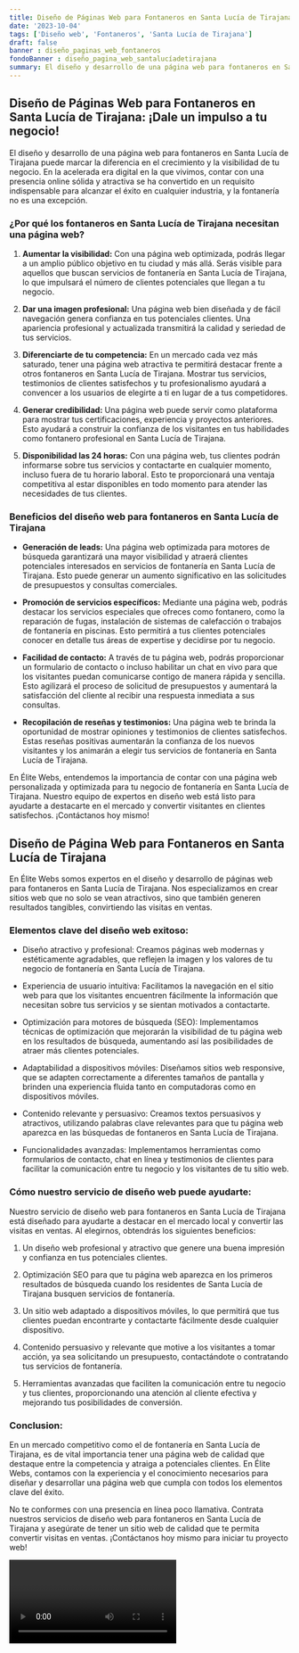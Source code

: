 ```yaml
---
title: Diseño de Páginas Web para Fontaneros en Santa Lucía de Tirajana
date: '2023-10-04'
tags: ['Diseño web', 'Fontaneros', 'Santa Lucía de Tirajana']
draft: false
banner : diseño_paginas_web_fontaneros
fondoBanner : diseño_pagina_web_santalucíadetirajana
summary: El diseño y desarrollo de una página web para fontaneros en Santa Lucía de Tirajana puede marcar la diferencia en el crecimiento y la visibilidad de tu negocio. En la acelerada era digital en la que vivimos, contar con una presencia online sólida y atractiva se ha convertido en un requisito indispensable para alcanzar el éxito en cualquier industria, y la fontanería no es una excepción.
---
```


## Diseño de Páginas Web para Fontaneros en Santa Lucía de Tirajana: ¡Dale un impulso a tu negocio!

El diseño y desarrollo de una página web para fontaneros en Santa Lucía de Tirajana puede marcar la diferencia en el crecimiento y la visibilidad de tu negocio. En la acelerada era digital en la que vivimos, contar con una presencia online sólida y atractiva se ha convertido en un requisito indispensable para alcanzar el éxito en cualquier industria, y la fontanería no es una excepción.

### ¿Por qué los fontaneros en Santa Lucía de Tirajana necesitan una página web?

1. **Aumentar la visibilidad:** Con una página web optimizada, podrás llegar a un amplio público objetivo en tu ciudad y más allá. Serás visible para aquellos que buscan servicios de fontanería en Santa Lucía de Tirajana, lo que impulsará el número de clientes potenciales que llegan a tu negocio.

2. **Dar una imagen profesional:** Una página web bien diseñada y de fácil navegación genera confianza en tus potenciales clientes. Una apariencia profesional y actualizada transmitirá la calidad y seriedad de tus servicios. 

3. **Diferenciarte de tu competencia:** En un mercado cada vez más saturado, tener una página web atractiva te permitirá destacar frente a otros fontaneros en Santa Lucía de Tirajana. Mostrar tus servicios, testimonios de clientes satisfechos y tu profesionalismo ayudará a convencer a los usuarios de elegirte a ti en lugar de a tus competidores.

4. **Generar credibilidad:** Una página web puede servir como plataforma para mostrar tus certificaciones, experiencia y proyectos anteriores. Esto ayudará a construir la confianza de los visitantes en tus habilidades como fontanero profesional en Santa Lucía de Tirajana.

5. **Disponibilidad las 24 horas:** Con una página web, tus clientes podrán informarse sobre tus servicios y contactarte en cualquier momento, incluso fuera de tu horario laboral. Esto te proporcionará una ventaja competitiva al estar disponibles en todo momento para atender las necesidades de tus clientes.

### Beneficios del diseño web para fontaneros en Santa Lucía de Tirajana

- **Generación de leads:** Una página web optimizada para motores de búsqueda garantizará una mayor visibilidad y atraerá clientes potenciales interesados en servicios de fontanería en Santa Lucía de Tirajana. Esto puede generar un aumento significativo en las solicitudes de presupuestos y consultas comerciales.

- **Promoción de servicios específicos:** Mediante una página web, podrás destacar los servicios especiales que ofreces como fontanero, como la reparación de fugas, instalación de sistemas de calefacción o trabajos de fontanería en piscinas. Esto permitirá a tus clientes potenciales conocer en detalle tus áreas de expertise y decidirse por tu negocio.

- **Facilidad de contacto:** A través de tu página web, podrás proporcionar un formulario de contacto o incluso habilitar un chat en vivo para que los visitantes puedan comunicarse contigo de manera rápida y sencilla. Esto agilizará el proceso de solicitud de presupuestos y aumentará la satisfacción del cliente al recibir una respuesta inmediata a sus consultas.

- **Recopilación de reseñas y testimonios:** Una página web te brinda la oportunidad de mostrar opiniones y testimonios de clientes satisfechos. Estas reseñas positivas aumentarán la confianza de los nuevos visitantes y los animarán a elegir tus servicios de fontanería en Santa Lucía de Tirajana.

En Élite Webs, entendemos la importancia de contar con una página web personalizada y optimizada para tu negocio de fontanería en Santa Lucía de Tirajana. Nuestro equipo de expertos en diseño web está listo para ayudarte a destacarte en el mercado y convertir visitantes en clientes satisfechos. ¡Contáctanos hoy mismo!

<GifSeo />

<Cta />

## Diseño de Página Web para Fontaneros en Santa Lucía de Tirajana

En Élite Webs somos expertos en el diseño y desarrollo de páginas web para fontaneros en Santa Lucía de Tirajana. Nos especializamos en crear sitios web que no solo se vean atractivos, sino que también generen resultados tangibles, convirtiendo las visitas en ventas.

### Elementos clave del diseño web exitoso:

- Diseño atractivo y profesional: Creamos páginas web modernas y estéticamente agradables, que reflejen la imagen y los valores de tu negocio de fontanería en Santa Lucía de Tirajana.

- Experiencia de usuario intuitiva: Facilitamos la navegación en el sitio web para que los visitantes encuentren fácilmente la información que necesitan sobre tus servicios y se sientan motivados a contactarte.

- Optimización para motores de búsqueda (SEO): Implementamos técnicas de optimización que mejorarán la visibilidad de tu página web en los resultados de búsqueda, aumentando así las posibilidades de atraer más clientes potenciales.

- Adaptabilidad a dispositivos móviles: Diseñamos sitios web responsive, que se adapten correctamente a diferentes tamaños de pantalla y brinden una experiencia fluida tanto en computadoras como en dispositivos móviles.

- Contenido relevante y persuasivo: Creamos textos persuasivos y atractivos, utilizando palabras clave relevantes para que tu página web aparezca en las búsquedas de fontaneros en Santa Lucía de Tirajana.

- Funcionalidades avanzadas: Implementamos herramientas como formularios de contacto, chat en línea y testimonios de clientes para facilitar la comunicación entre tu negocio y los visitantes de tu sitio web.

### Cómo nuestro servicio de diseño web puede ayudarte:

Nuestro servicio de diseño web para fontaneros en Santa Lucía de Tirajana está diseñado para ayudarte a destacar en el mercado local y convertir las visitas en ventas. Al elegirnos, obtendrás los siguientes beneficios:

1. Un diseño web profesional y atractivo que genere una buena impresión y confianza en tus potenciales clientes.

2. Optimización SEO para que tu página web aparezca en los primeros resultados de búsqueda cuando los residentes de Santa Lucía de Tirajana busquen servicios de fontanería.

3. Un sitio web adaptado a dispositivos móviles, lo que permitirá que tus clientes puedan encontrarte y contactarte fácilmente desde cualquier dispositivo.

4. Contenido persuasivo y relevante que motive a los visitantes a tomar acción, ya sea solicitando un presupuesto, contactándote o contratando tus servicios de fontanería.

5. Herramientas avanzadas que faciliten la comunicación entre tu negocio y tus clientes, proporcionando una atención al cliente efectiva y mejorando tus posibilidades de conversión.

### Conclusion:

En un mercado competitivo como el de fontanería en Santa Lucía de Tirajana, es de vital importancia tener una página web de calidad que destaque entre la competencia y atraiga a potenciales clientes. En Élite Webs, contamos con la experiencia y el conocimiento necesarios para diseñar y desarrollar una página web que cumpla con todos los elementos clave del éxito.

No te conformes con una presencia en línea poco llamativa. Contrata nuestros servicios de diseño web para fontaneros en Santa Lucía de Tirajana y asegúrate de tener un sitio web de calidad que te permita convertir visitas en ventas. ¡Contáctanos hoy mismo para iniciar tu proyecto web!

<Video />

<CtaBot job='Fontaneros' city='Santa Lucía de Tirajana'/>

<Gmaps query='Santa Lucía de Tirajana+españa+maps' />